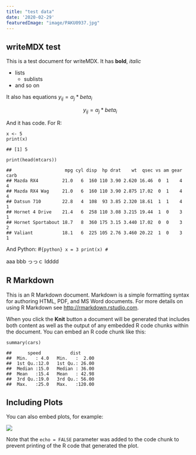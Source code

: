 ```yaml
---
title: "test data"
date: '2020-02-29'
featuredImage: "image/PAKU0937.jpg"
---
```


writeMDX test
-------------

This is a test document for writeMDX. It has **bold**, *italic*

-   lists
    -   sublists
-   and so on

It also has equations $y_{ij} = \alpha_j * beta_i$

$$y_{ij} = \alpha_j * beta_i$$

And it has code. For R:

``` {.r}
x <- 5
print(x)
```

    ## [1] 5

``` {.r}
print(head(mtcars))
```

    ##                    mpg cyl disp  hp drat    wt  qsec vs am gear carb
    ## Mazda RX4         21.0   6  160 110 3.90 2.620 16.46  0  1    4    4
    ## Mazda RX4 Wag     21.0   6  160 110 3.90 2.875 17.02  0  1    4    4
    ## Datsun 710        22.8   4  108  93 3.85 2.320 18.61  1  1    4    1
    ## Hornet 4 Drive    21.4   6  258 110 3.08 3.215 19.44  1  0    3    1
    ## Hornet Sportabout 18.7   8  360 175 3.15 3.440 17.02  0  0    3    2
    ## Valiant           18.1   6  225 105 2.76 3.460 20.22  1  0    3    1

And Python: \#`{python} x = 3 print(x) #`

aaa bbb っっｃ ldddd

R Markdown
----------

This is an R Markdown document. Markdown is a simple formatting syntax
for authoring HTML, PDF, and MS Word documents. For more details on
using R Markdown see <http://rmarkdown.rstudio.com>.

When you click the **Knit** button a document will be generated that
includes both content as well as the output of any embedded R code
chunks within the document. You can embed an R code chunk like this:

``` {.r}
summary(cars)
```

    ##      speed           dist       
    ##  Min.   : 4.0   Min.   :  2.00  
    ##  1st Qu.:12.0   1st Qu.: 26.00  
    ##  Median :15.0   Median : 36.00  
    ##  Mean   :15.4   Mean   : 42.98  
    ##  3rd Qu.:19.0   3rd Qu.: 56.00  
    ##  Max.   :25.0   Max.   :120.00

Including Plots
---------------

You can also embed plots, for example:

![](testdata_files/figure-markdown/pressure-1.png)

Note that the `echo = FALSE` parameter was added to the code chunk to
prevent printing of the R code that generated the plot.
